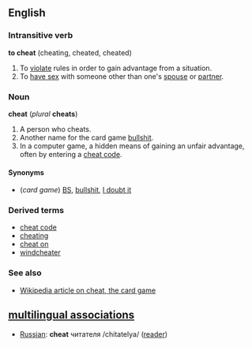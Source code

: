 ==English==
===Intransitive verb===
'''to cheat''' (cheating, cheated, cheated)

#To [[violate]] rules in order to gain advantage from a situation.
#To [[have sex]] with someone other than one's [[spouse]] or [[partner]].

===Noun===
'''cheat''' (''plural'' '''cheats''')

#A person who cheats.
#Another name for the card game [[bullshit]].
#In a computer game, a hidden means of gaining an unfair advantage, often by entering a [[cheat code]].

====Synonyms====
*(''card game'') [[BS]], [[bullshit]], [[I doubt it]]

===Derived terms===
*[[cheat code]]
*[[cheating]]<!--noun, adjective-->
*[[cheat on]]
*[[windcheater]]

===See also===
*[[w:Bullshit_(game)|Wikipedia article on cheat, the card game]]

==[[multilingual associations]]==
*[[Russian]]: '''cheat''' читателя /chitatelya/ ([[reader]])